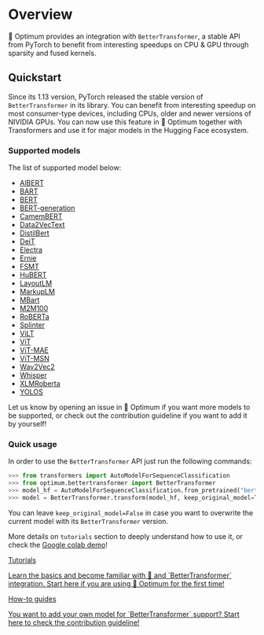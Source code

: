 <!--Copyright 2022 The HuggingFace Team. All rights reserved.

Licensed under the Apache License, Version 2.0 (the "License"); you may not use this file except in compliance with
the License. You may obtain a copy of the License at

http://www.apache.org/licenses/LICENSE-2.0

Unless required by applicable law or agreed to in writing, software distributed under the License is distributed on
an "AS IS" BASIS, WITHOUT WARRANTIES OR CONDITIONS OF ANY KIND, either express or implied. See the License for the
specific language governing permissions and limitations under the License.
-->

# Overview

🤗 Optimum provides an integration with `BetterTransformer`, a stable API from PyTorch to benefit from interesting speedups on CPU & GPU through sparsity and fused kernels.


## Quickstart

Since its 1.13 version, PyTorch released the stable version of `BetterTransformer` in its library. You can benefit from interesting speedup on most consumer-type devices, including CPUs, older and newer versions of NIVIDIA GPUs.
You can now use this feature in 🤗 Optimum together with Transformers and use it for major models in the Hugging Face ecosystem.

### Supported models

The list of supported model below:
- [AlBERT](https://arxiv.org/abs/1909.11942)
- [BART](https://arxiv.org/abs/1910.13461)
- [BERT](https://arxiv.org/abs/1810.04805)
- [BERT-generation](https://arxiv.org/abs/1907.12461)
- [CamemBERT](https://arxiv.org/abs/1911.03894)
- [Data2VecText](https://arxiv.org/abs/2202.03555)
- [DistilBert](https://arxiv.org/abs/1910.01108)
- [DeiT](https://arxiv.org/abs/2012.12877)
- [Electra](https://arxiv.org/abs/2003.10555)
- [Ernie](https://arxiv.org/abs/1904.09223)
- [FSMT](https://arxiv.org/abs/1907.06616)
- [HuBERT](https://arxiv.org/pdf/2106.07447.pdf)
- [LayoutLM](https://arxiv.org/abs/1912.13318)
- [MarkupLM](https://arxiv.org/abs/2110.08518)
- [MBart](https://arxiv.org/abs/2001.08210)
- [M2M100](https://arxiv.org/abs/2010.11125)
- [RoBERTa](https://arxiv.org/abs/1907.11692)
- [Splinter](https://arxiv.org/abs/2101.00438)
- [ViLT](https://arxiv.org/abs/2102.03334)
- [ViT](https://arxiv.org/abs/2010.11929)
- [ViT-MAE](https://arxiv.org/abs/2111.06377)
- [ViT-MSN](https://arxiv.org/abs/2204.07141)
- [Wav2Vec2](https://arxiv.org/abs/2006.11477)
- [Whisper](https://cdn.openai.com/papers/whisper.pdf)
- [XLMRoberta](https://arxiv.org/abs/1911.02116)
- [YOLOS](https://arxiv.org/abs/2106.00666)

Let us know by opening an issue in 🤗 Optimum if you want more models to be supported, or check out the contribution guideline if you want to add it by yourself!

### Quick usage

In order to use the `BetterTransformer` API just run the following commands:

```python
>>> from transformers import AutoModelForSequenceClassification
>>> from optimum.bettertransformer import BetterTransformer
>>> model_hf = AutoModelForSequenceClassification.from_pretrained("bert-base-cased")
>>> model = BetterTransformer.transform(model_hf, keep_original_model=True)
```
You can leave `keep_original_model=False` in case you want to overwrite the current model with its `BetterTransformer` version.

More details on `tutorials` section to deeply understand how to use it, or check the [Google colab demo](https://colab.research.google.com/drive/1Lv2RCG_AT6bZNdlL1oDDNNiwBBuirwI-?usp=sharing)!


<div class="mt-10">
  <div class="w-full flex flex-col space-y-4 md:space-y-0 md:grid md:grid-cols-2 md:gap-y-4 md:gap-x-5">
    <a class="!no-underline border dark:border-gray-700 p-5 rounded-lg shadow hover:shadow-lg" href="./tutorials/convert"
      ><div class="w-full text-center bg-gradient-to-br from-blue-400 to-blue-500 rounded-lg py-1.5 font-semibold mb-5 text-white text-lg leading-relaxed">Tutorials</div>
      <p class="text-gray-700">Learn the basics and become familiar with 🤗 and `BetterTransformer` integration. Start here if you are using 🤗 Optimum for the first time!</p>
    </a>
    <a class="!no-underline border dark:border-gray-700 p-5 rounded-lg shadow hover:shadow-lg" href="./tutorials/contribute"
      ><div class="w-full text-center bg-gradient-to-br from-indigo-400 to-indigo-500 rounded-lg py-1.5 font-semibold mb-5 text-white text-lg leading-relaxed">How-to guides</div>
      <p class="text-gray-700">You want to add your own model for `BetterTransformer` support? Start here to check the contribution guideline!</p>
    </a>
  </div>
</div>
